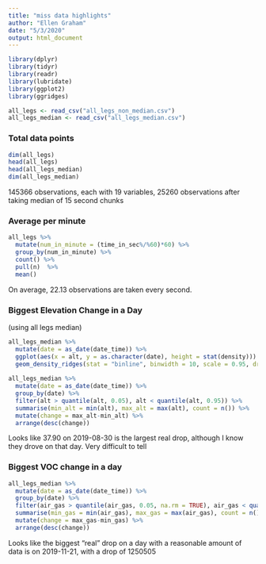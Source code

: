 ```yaml
---
title: "miss data highlights"
author: "Ellen Graham"
date: "5/3/2020"
output: html_document
---
```


```r
library(dplyr)
library(tidyr)
library(readr)
library(lubridate)
library(ggplot2)
library(ggridges)
```

```r
all_legs <- read_csv("all_legs_non_median.csv")
all_legs_median <- read_csv("all_legs_median.csv")
```

### Total data points
```r
dim(all_legs)
head(all_legs)
head(all_legs_median)
dim(all_legs_median)
```

145366 observations, each with 19 variables, 25260 observations after taking median of 15 second chunks


### Average per minute
```r
all_legs %>% 
  mutate(num_in_minute = (time_in_sec%/%60)*60) %>% 
  group_by(num_in_minute) %>% 
  count() %>% 
  pull(n)  %>% 
  mean()
```

On average, 22.13 observations are taken every second.

### Biggest Elevation Change in a Day

(using all legs median)
```r
all_legs_median %>% 
  mutate(date = as_date(date_time)) %>% 
  ggplot(aes(x = alt, y = as.character(date), height = stat(density))) + 
  geom_density_ridges(stat = "binline", binwidth = 10, scale = 0.95, draw_baseline = FALSE)
 
all_legs_median %>% 
  mutate(date = as_date(date_time)) %>% 
  group_by(date) %>% 
  filter(alt > quantile(alt, 0.05), alt < quantile(alt, 0.95)) %>% 
  summarise(min_alt = min(alt), max_alt = max(alt), count = n()) %>% 
  mutate(change = max_alt-min_alt) %>% 
  arrange(desc(change))
```

Looks like 37.90 on 2019-08-30 is the largest real drop, although I know they drove on that day. Very difficult to tell


### Biggest VOC change in a day

```r
all_legs_median %>% 
  mutate(date = as_date(date_time)) %>% 
  group_by(date) %>% 
  filter(air_gas > quantile(air_gas, 0.05, na.rm = TRUE), air_gas < quantile(air_gas, 0.95,  na.rm = TRUE)) %>% 
  summarise(min_gas = min(air_gas), max_gas = max(air_gas), count = n()) %>% 
  mutate(change = max_gas-min_gas) %>% 
  arrange(desc(change))
```

Looks like the biggest "real" drop on a day with a reasonable amount of data is on 2019-11-21, with a drop of 1250505
